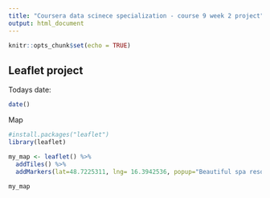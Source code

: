 ```yaml
---
title: "Coursera data scinece specialization - course 9 week 2 project"
output: html_document
---
```


```r
knitr::opts_chunk$set(echo = TRUE)
```

## Leaflet project

Todays date:
```r
date()
```

Map
```r
#install.packages("leaflet")
library(leaflet)

my_map <- leaflet() %>%
  addTiles() %>% 
  addMarkers(lat=48.7225311, lng= 16.3942536, popup="Beautiful spa resort :)")
 
my_map

```